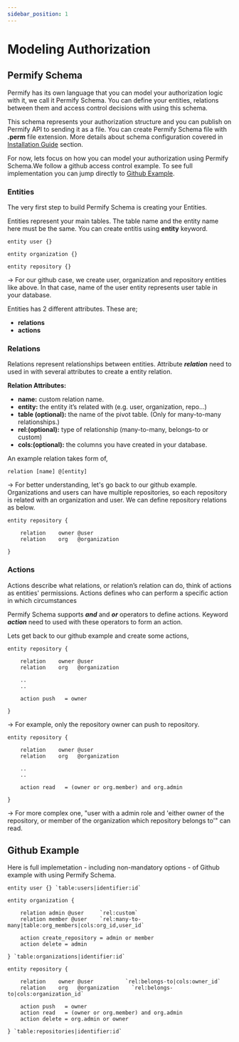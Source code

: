 ```yaml
---
sidebar_position: 1
---
```

# Modeling Authorization 

## Permify Schema

Permify has its own language that you can model your authorization logic with it, we call it Permify Schema. You can 
define your entities, relations between them and access control decisions with using this schema.

This schema represents your authorization structure and you can publish on Permify API to sending it as a file. You can
create Permify Schema file with **.perm** file extension. More details about schema configuration covered in 
[Installation Guide] section. 

[Installation Guide]:  /docs/installation#configuring-schema-on-permify

For now, lets focus on how you can model your authorization using Permify Schema.We follow a github access
control example. To see full implementation you can jump directly to [Github Example](#github-example). 

### Entities

The very first step to build Permify Schema is creating your Entities.

Entities represent your main tables. The table name and the entity name here must be the same. 
You can create entitis using **entity** keyword.

```perm
entity user {}

entity organization {}

entity repository {} 
```

→ For our github case, we create user, organization and repository entities like above. In that case, name of the user entity represents user table in your database.

Entities has 2 different attributes. These are;

- **relations**
- **actions**

### Relations

Relations represent relationships between entities. Attribute ***relation*** need to used in with several attributes to create a entity relation.

**Relation Attributes:**

- **name:** custom relation name.
- **entity:** the entity it’s related with (e.g. user, organization, repo…)
- **table (optional):** the name of the pivot table. (Only for many-to-many relationships.)
- **rel:(optional):** type of relationship (many-to-many, belongs-to or custom)
- **cols:(optional):** the columns you have created in your database.

An example relation takes form of,

```
relation [name] @[entity] 
```


→ For better understanding, let's go back to our github example. Organizations and users can have multiple repositories,
so each repository is related with an organization and user. We can define repository relations as below.

```
entity repository {

    relation    owner @user         
    relation    org   @organization   

}
```

### Actions

Actions describe what relations, or relation’s relation can do, think of actions as entities' permissions. Actions
defines who can perform a specific action in which circumstances 

Permify Schema supports ***and*** and ***or*** operators to define actions. Keyword ***action*** need to 
used with these operators to form an action.

Lets get back to our github example and create some actions,

```
entity repository {

    relation    owner @user         
    relation    org   @organization      
    
    ..
    ..

    action push   = owner

}
```

→ For example, only the repository owner can push to
repository.

```
entity repository {

    relation    owner @user         
    relation    org   @organization 

    ..
    ..

    action read   = (owner or org.member) and org.admin

}
```

→ For more complex one, "user with a admin role and 'either owner of the repository, or member of the organization which repository belongs to'"
can read.

## Github Example 

Here is full implemetation - including non-mandatory options - of Github example with using Permify Schema.

```perm
entity user {} `table:users|identifier:id`

entity organization {

    relation admin @user     `rel:custom`
    relation member @user    `rel:many-to-many|table:org_members|cols:org_id,user_id`

    action create_repository = admin or member
    action delete = admin

} `table:organizations|identifier:id`

entity repository {

    relation    owner @user          `rel:belongs-to|cols:owner_id`
    relation    org   @organization    `rel:belongs-to|cols:organization_id`

    action push   = owner
    action read   = (owner or org.member) and org.admin
    action delete = org.admin or owner

} `table:repositories|identifier:id`
```
